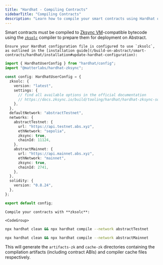 ```yaml
---
title: "Hardhat - Compiling Contracts"
sidebarTitle: "Compiling Contracts"
description: "Learn how to compile your smart contracts using Hardhat on Abstract."
---
```


Smart contracts must be compiled to [Zksync VM](https://docs.zksync.io/zksync-protocol/vm)-compatible bytecode using the [`zksolc`](https://matter-labs.github.io/era-compiler-solidity/latest/) compiler to prepare them for deployment on Abstract.

<Steps>

  <Step title="Update Hardhat configuration">

    Ensure your Hardhat configuration file is configured to use `zksolc`, as outlined in the [installation guide](/build-on-abstract/smart-contracts/hardhat/installation#update-hardhat-configuration):

```typescript hardhat.config.ts [expandable]
import { HardhatUserConfig } from "hardhat/config";
import "@matterlabs/hardhat-zksync";

const config: HardhatUserConfig = {
  zksolc: {
    version: "latest",
    settings: {
      // find all available options in the official documentation
      // https://docs.zksync.io/build/tooling/hardhat/hardhat-zksync-solc#configuration
    },
  },
  defaultNetwork: "abstractTestnet",
  networks: {
    abstractTestnet: {
      url: "https://api.testnet.abs.xyz",
      ethNetwork: "sepolia",
      zksync: true,
      chainId: 11124,
    },
    abstractMainnet: {
      url: "https://api.mainnet.abs.xyz",
      ethNetwork: "mainnet",
      zksync: true,
      chainId: 2741,
    },
  },
  solidity: {
    version: "0.8.24",
  },
};

export default config;
```

  </Step>

  <Step title="Compile contracts">

    Compile your contracts with **zksolc**:

    <CodeGroup>

```bash Testnet
npx hardhat clean && npx hardhat compile --network abstractTestnet
```

```bash Mainnet
npx hardhat clean && npx hardhat compile --network abstractMainnet
```

</CodeGroup>

This will generate the `artifacts-zk` and `cache-zk` directories containing the compilation artifacts (including contract ABIs) and compiler cache files respectively.

  </Step>

</Steps>
